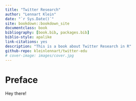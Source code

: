 ```yaml
--- 
title: "Twitter Research"
author: "Lennart Klein"
date: "`r Sys.Date()`"
site: bookdown::bookdown_site
documentclass: book
bibliography: [book.bib, packages.bib]
biblio-style: apalike
link-citations: yes
description: "This is a book about Twitter Research in R"
github-repo: kleinlennart/twitter-edu
# cover-image: images/cover.jpg
---
```


# Preface

Hey there!

<Decription>

<Project>
<Links>

<Team>

<Project Photo>

